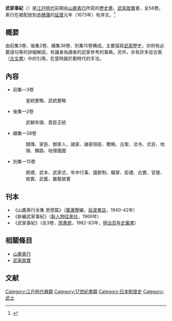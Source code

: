 '''武家事紀'''（{{jp|j=武家事紀|hg=ぶけじき|rm=Bukejiki|lead=yes}}）是[[江戸時代|江戸時代]]前期由[[山鹿素行|山鹿素行]]所寫的[[歷史書|歷史書]]、[[武家故實|武家故實]]書，全58卷。素行在被配放到[[赤穗藩|赤穗藩]]的[[延寶|延寶]]元年（1673年）有序文。<ref>{{Cite web|url=https://xw.qq.com/news/20150907028865/NEW2015090702886500|title=吕耀东：日本延续四百年的侵华战略|date=2015-09-07|publisher=腾讯军事|access-date=2019-01-06|archive-date=2019-01-07|archive-url=https://web.archive.org/web/20190107072342/https://xw.qq.com/news/20150907028865/NEW2015090702886500|dead-url=no}}</ref>

== 概要 ==
由前集3卷、後集2卷、續集38卷、別集15卷構成。主要描寫[[武家|武家]]歷史，亦附有必要語句等的詳細解説，有讓身為讀者的武家參考的事典。另外，亦有許多從古案（[[古文書|古文書]]）中的引用，在當時屬於劃時代的手法。

== 內容 ==
*前集—3卷
*:皇統要略、武統要略
*後集—2卷
*:武朝年譜、君臣正統
*續集—38卷
*:譜傳、家臣、御家人、諸家、諸家陪臣、戰略、古案、法令、式目、地理、驛路、地理國圖
*別集—15卷
*:將禮、武本、武家式、年中行事、國郡制、職掌、臣禮、古實、官營、故實、武藝、雜藝故實
== 刊本 ==
*《山鹿素行全集 思想篇》（[[廣瀨豐|廣瀨豐]]編，[[岩波書店|岩波書店]]，1940-42年）
*《新編武家事紀》（[[新人物往來社|新人物往來社]]，1969年）
*《武家事紀》（全3卷，[[原書房|原書房]]，1982-83年，[[明治百年史叢書|明治百年史叢書]]）

== 相關條目 ==
*[[山鹿素行|山鹿素行]]
*[[武家故實|武家故實]]

== 文献 ==
{{Reflist}}
[[Category:江戶時代典籍|Category:江戶時代典籍]]
[[Category:17世紀書籍|Category:17世紀書籍]]
[[Category:日本制度史|Category:日本制度史]]
[[Category:武士|Category:武士]]
